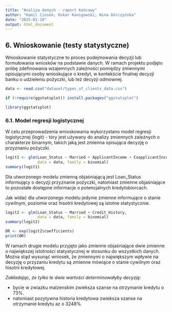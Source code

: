 ```yaml
---
title: "Analiza danych - raport końcowy"
author: "Kamil Ciosek; Oskar Kanigowski; Nina Górczyńska"
date: "2025-01-19"
output: html_document
---
```


## 6. Wnioskowanie (testy statystyczne)

Wnioskowanie statystyczne to proces podejmowania decyzji lub formułowania wniosków na podstawie danych. W ramach projektu podjęto próbę zdefinowania wzajemnych zależności pomiędzy zmiennymi opisującymi osoby wnioskujące o kredyt, w kontekście finalnej decyzji banku o udzieleniu pożyczki, lub też decyzji odmownej.

```r
data <- read.csv("dataset/types_of_clients_data.csv")

if (!require(ggstatsplot)) install.packages("ggstatsplot")

library(ggstatsplot)
```

### 6.1. Model regresji logistycznej

W celu przeprowadzenia wnioskowania wykorzystano model regresji logistycznej (logit) - tóry jest używany do analizy zmiennych zależnych o charakterze binarnym, takich jaką jest zmienna opisująca decyzję o przyznaniu pożyczki.

```r
logit1 <- glm(Loan_Status ~ Married + ApplicantIncome + CoapplicantIncome + Dependents + Education + LoanAmount + Credit_History, 
              data = data, family = binomial)
summary(logit1)

```

Dla utworzonego modelu zmienną objaśniającą jest Loan_Status informujący o decyzji przyznanie pożyczki, natomiast zmienne objaśniające to pozostałe dostępne informacje o potencjalnych kredytobiorcach.

Jak widać dla utworzonego modelu jedynie zmienne informujące o stanie cywilnym, poziomie oraz hisotrii kredytowej są istotne statystycznie.

```r
logit2 <- glm(Loan_Status ~ Married + Credit_History, 
              data = data, family = binomial)
summary(logit2)

OR <- exp(logit2$coefficients)
print(OR)
```

W ramach drugie modelu przyjęto jako zmienne objaśniające dwie zmienne o największej istotności statystycznej w stosunku do wszystkich danych. Można stąd wysunąć wniosek, że zmiennymi o największym wpływie na decyzję o przyzaniu kredytu są zmienne mówiące o stanie cywilnym oraz hisotrii kredytowej.

*Zakładając, że tylko te dwie wartości determinowałyby decyzję:*

-   bycie w zwiazku malzenskim zwieksza szanse na otrzymanie kredytu o 73%.
-   natomiast pozytywna historia kredytowa zwieksza szanse na otrzymanie kredytu az o 3248%